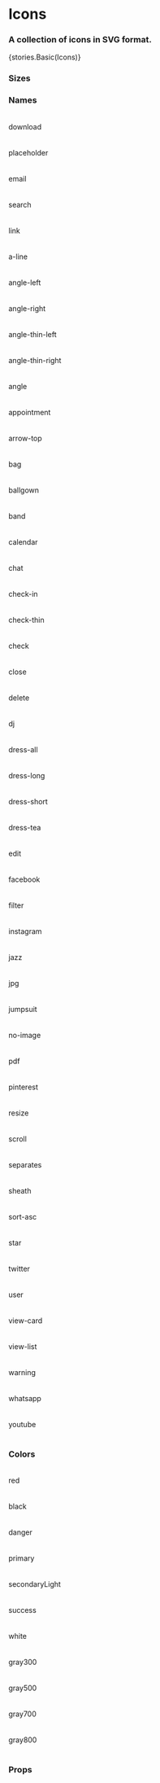 
<Meta title="Core/Icons" component={Icon} />

# Icons

### A collection of icons in SVG format.

<Preview withToolbar>
    <Story name="Icons">{stories.Basic(Icons)}</Story>
</Preview>

### Sizes

<Preview>
    <Icon measure={16} name="band" />
    <Icon measure={20} name="band" />
    <Icon measure={24} name="band" />
    <Icon measure={50} name="band" />
    <Icon measure={65} name="band" />
    <Icon measure={100} name="band" />
</Preview>

### Names

<Preview>
  <div style={{ textAlign: 'center' }}>
    <Row>
      <Col col="3">
        <Icon name="download" />
        <br />
        download
        <br />
        <br />
        </Col>
      <Col col="3">
        <Icon name="placeholder" />
        <br />
        placeholder
        <br />
        <br />
        </Col>
      <Col col="3">
        <Icon name="email" />
        <br />
        email
        <br />
        <br />
        </Col>
      <Col col="3">
        <Icon name="search" />
        <br />
        search
        <br />
        <br />
        </Col>
      <Col col="3">
        <Icon name="link" />
        <br />
        link
        <br />
        <br />
        </Col>
      <Col col="3">
        <Icon name="a-line" />
        <br />
        a-line
        <br />
        <br />
        </Col>
      <Col col="3">
        <Icon name="angle-left" />
        <br />
        angle-left
        <br />
        <br />
        </Col>
      <Col col="3">
        <Icon name="angle-right" />
        <br />
        angle-right
        <br />
        <br />
        </Col>
      <Col col="3">
        <Icon name="angle-thin-left" />
        <br />
        angle-thin-left
        <br />
        <br />
        </Col>
      <Col col="3">
        <Icon name="angle-thin-right" />
        <br />
        angle-thin-right
        <br />
        <br />
        </Col>
      <Col col="3">
        <Icon name="angle" />
        <br />
        angle
        <br />
        <br />
        </Col>
      <Col col="3">
        <Icon name="appointment" />
        <br />
        appointment
        <br />
        <br />
        </Col>
      <Col col="3">
        <Icon name="arrow-top" />
        <br />
        arrow-top
        <br />
        <br />
        </Col>
      <Col col="3">
        <Icon name="bag" />
        <br />
        bag
        <br />
        <br />
        </Col>
      <Col col="3">
        <Icon name="ballgown" />
        <br />
        ballgown
        <br />
        <br />
        </Col>
      <Col col="3">
        <Icon name="band" />
        <br />
        band
        <br />
        <br />
        </Col>
      <Col col="3">
        <Icon name="calendar" />
        <br />
        calendar
        <br />
        <br />
        </Col>
      <Col col="3">
        <Icon name="chat" />
        <br />
        chat
        <br />
        <br />
        </Col>
      <Col col="3">
        <Icon name="check-in" />
        <br />
        check-in
        <br />
        <br />
        </Col>
      <Col col="3">
        <Icon name="check-thin" />
        <br />
        check-thin
        <br />
        <br />
        </Col>
      <Col col="3">
        <Icon name="check" />
        <br />
        check
        <br />
        <br />
        </Col>
      <Col col="3">
        <Icon name="close" />
        <br />
        close
        <br />
        <br />
        </Col>
      <Col col="3">
        <Icon name="delete" />
        <br />
        delete
        <br />
        <br />
        </Col>
      <Col col="3">
        <Icon name="dj" />
        <br />
        dj
        <br />
        <br />
      </Col>
      <Col col="3">
        <Icon name="dress-all" />
        <br />
        dress-all
        <br />
        <br />
      </Col>
      <Col col="3">
        <Icon name="dress-long" />
        <br />
        dress-long
        <br />
        <br />
      </Col>
      <Col col="3">
        <Icon name="dress-short" />
        <br />
        dress-short
        <br />
        <br />
      </Col>
      <Col col="3">
        <Icon name="dress-tea" />
        <br />
        dress-tea
        <br />
        <br />
      </Col>
      <Col col="3">
        <Icon name="edit" />
        <br />
        edit
        <br />
        <br />
        </Col>
      <Col col="3">
        <Icon name="facebook" />
        <br />
        facebook
        <br />
        <br />
        </Col>
      <Col col="3">
        <Icon name="filter" />
        <br />
        filter
        <br />
        <br />
        </Col>
      <Col col="3">
        <Icon name="instagram" />
        <br />
        instagram
        <br />
        <br />
        </Col>
      <Col col="3">
        <Icon name="jazz" />
        <br />
        jazz
        <br />
        <br />
        </Col>
      <Col col="3">
        <Icon name="jpg" />
        <br />
        jpg
        <br />
        <br />
        </Col>
      <Col col="3">
        <Icon name="jumpsuit" />
        <br />
        jumpsuit
        <br />
        <br />
        </Col>
      <Col col="3">
        <Icon name="no-image" />
        <br />
        no-image
        <br />
        <br />
        </Col>
      <Col col="3">
        <Icon name="pdf" />
        <br />
        pdf
        <br />
        <br />
        </Col>
      <Col col="3">
        <Icon name="pinterest" />
        <br />
        pinterest
        <br />
        <br />
        </Col>
      <Col col="3">
        <Icon name="resize" />
        <br />
        resize
        <br />
        <br />
        </Col>
      <Col col="3">
        <Icon name="scroll" />
        <br />
        scroll
        <br />
        <br />
        </Col>
      <Col col="3">
        <Icon name="separates" />
        <br />
        separates
        <br />
        <br />
        </Col>
      <Col col="3">
        <Icon name="sheath" />
        <br />
        sheath
        <br />
        <br />
        </Col>
      <Col col="3">
        <Icon name="sort-asc" />
        <br />
        sort-asc
        <br />
        <br />
        </Col>
      <Col col="3">
        <Icon name="star" />
        <br />
        star
        <br />
        <br />
      </Col>
      <Col col="3">
        <Icon name="twitter" />
        <br />
        twitter
        <br />
        <br />
        </Col>
      <Col col="3">
        <Icon name="user" />
        <br />
        user
        <br />
        <br />
        </Col>
      <Col col="3">
        <Icon name="view-card" />
        <br />
        view-card
        <br />
        <br />
        </Col>
      <Col col="3">
        <Icon name="view-list" />
        <br />
        view-list
        <br />
        <br />
        </Col>
      <Col col="3">
        <Icon name="warning" />
        <br />
        warning
        <br />
        <br />
        </Col>
      <Col col="3">
        <Icon name="whatsapp" />
        <br />
        whatsapp
        <br />
        <br />
      </Col>
      <Col col="3">
        <Icon name="youtube" />
        <br />
        youtube
        <br />
        <br />
      </Col>
    </Row>
  </div>
</Preview>

### Colors

<Preview>
  <div style={{ textAlign: 'center' }}>
    <Row>
      <Col col="3">
        <Icon name="youtube" color="red" />
        <br />
        red
        <br />
        <br />
      </Col>
      <Col col="3">
        <Icon name="youtube" color="black" />
        <br />
        black
        <br />
        <br />
      </Col>
      <Col col="3">
        <Icon name="youtube" color="danger" />
        <br />
        danger
        <br />
        <br />
      </Col>
      <Col col="3">
        <Icon name="youtube" color="primary" />
        <br />
        primary
        <br />
        <br />
      </Col>
      <Col col="3">
        <Icon name="youtube" color="secondaryLight" />
        <br />
        secondaryLight
        <br />
        <br />
      </Col>
      <Col col="3">
        <Icon name="youtube" color="success" />
        <br />
        success
        <br />
        <br />
      </Col>
      <Col col="3">
        <Icon name="youtube" color="white" />
        <br />
        white
        <br />
        <br />
      </Col>
      <Col col="3">
        <Icon name="youtube" color="gray300" />
        <br />
        gray300
        <br />
        <br />
      </Col>
      <Col col="3">
        <Icon name="youtube" color="gray500" />
        <br />
        gray500
        <br />
        <br />
      </Col>
      <Col col="3">
        <Icon name="youtube" color="gray700" />
        <br />
        gray700
        <br />
        <br />
      </Col>
      <Col col="3">
        <Icon name="youtube" color="gray800" />
        <br />
        gray800
        <br />
        <br />
      </Col>
    </Row>
  </div>
</Preview>

### Props

<Props of={Icon} />
